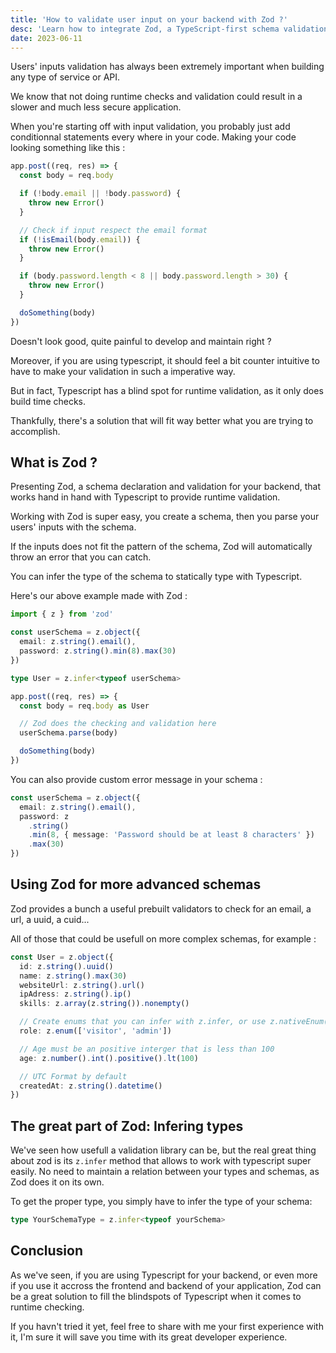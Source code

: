 ```yaml
---
title: 'How to validate user input on your backend with Zod ?'
desc: 'Learn how to integrate Zod, a TypeScript-first schema validation for your backend'
date: 2023-06-11
---
```


Users' inputs validation has always been extremely important when building any type of service or API.

We know that not doing runtime checks and validation could result in a slower and much less secure application.

When you're starting off with input validation, you probably just add conditionnal statements every where in your code.
Making your code looking something like this :

```js
app.post((req, res) => {
  const body = req.body

  if (!body.email || !body.password) {
    throw new Error()
  }

  // Check if input respect the email format
  if (!isEmail(body.email)) {
    throw new Error()
  }

  if (body.password.length < 8 || body.password.length > 30) {
    throw new Error()
  }

  doSomething(body)
})
```

Doesn't look good, quite painful to develop and maintain right ?

Moreover, if you are using typescript, it should feel a bit counter intuitive to have to make your validation in such a imperative way.

But in fact, Typescript has a blind spot for runtime validation, as it only does build time checks.

Thankfully, there's a solution that will fit way better what you are trying to accomplish.

## What is Zod ?

Presenting Zod, a schema declaration and validation for your backend, that works hand in hand with Typescript to provide runtime validation.

Working with Zod is super easy, you create a schema, then you parse your users' inputs with the schema.

If the inputs does not fit the pattern of the schema, Zod will automatically throw an error that you can catch.

You can infer the type of the schema to statically type with Typescript.

Here's our above example made with Zod :

```ts
import { z } from 'zod'

const userSchema = z.object({
  email: z.string().email(),
  password: z.string().min(8).max(30)
})

type User = z.infer<typeof userSchema>

app.post((req, res) => {
  const body = req.body as User

  // Zod does the checking and validation here
  userSchema.parse(body)

  doSomething(body)
})
```

You can also provide custom error message in your schema :

```ts
const userSchema = z.object({
  email: z.string().email(),
  password: z
    .string()
    .min(8, { message: 'Password should be at least 8 characters' })
    .max(30)
})
```

## Using Zod for more advanced schemas

Zod provides a bunch a useful prebuilt validators to check for an email, a url, a uuid, a cuid...

All of those that could be usefull on more complex schemas, for example :

```ts
const User = z.object({
  id: z.string().uuid()
  name: z.string().max(30)
  websiteUrl: z.string().url()
  ipAdress: z.string().ip()
  skills: z.array(z.string()).nonempty()

  // Create enums that you can infer with z.infer, or use z.nativeEnum() for external libs
  role: z.enum(['visitor', 'admin'])

  // Age must be an positive interger that is less than 100
  age: z.number().int().positive().lt(100)

  // UTC Format by default
  createdAt: z.string().datetime()
})
```

## The great part of Zod: Infering types

We've seen how usefull a validation library can be, but the real great thing about zod is its `z.infer` method that allows to work with typescript super easily. No need to maintain a relation between your types and schemas, as Zod does it on its own.

To get the proper type, you simply have to infer the type of your schema:

```ts
type YourSchemaType = z.infer<typeof yourSchema>
```

## Conclusion

As we've seen, if you are using Typescript for your backend, or even more if you use it accross the frontend and backend of your application, Zod can be a great solution to fill the blindspots of Typescript when it comes to runtime checking.

If you havn't tried it yet, feel free to share with me your first experience with it, I'm sure it will save you time with its great developer experience.
